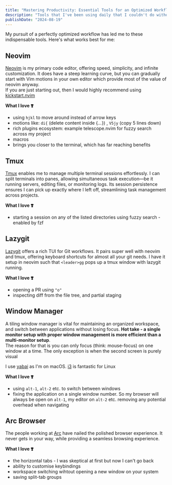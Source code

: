 ```yaml
---
title: "Mastering Productivity: Essential Tools for an Optimized Workflow"
description: "Tools that I've been using daily that I couldn't do without"
publishDate: "2024-08-19"
---
```


My pursuit of a perfectly optimized workflow has led me to these indispensable tools. Here's what works best for me:

## Neovim

[Neovim](https://neovim.io/) is my primary code editor, offering speed, simplicity, and infinite customization. It does have a steep learning curve, but you can gradually start with Vim motions in your own editor which provide most of the value of neovim anyway. <br />
If you are just starting out, then I would highly recommend using [kickstart.nvim](https://github.com/nvim-lua/kickstart.nvim)

**What I love ❣️**

-   using `hjkl` to move around instead of arrow keys
-   motions like: `di{` (delete content inside \{_..._\}) , `V5jy` (copy 5 lines down)
-   rich plugins ecosystem: example telescope.nvim for fuzzy search across my project
-   macros
-   brings you closer to the terminal, which has far reaching benefits

## Tmux

[Tmux](https://github.com/tmux/tmux/wiki) enables me to manage multiple terminal sessions effortlessly. I can split terminals into panes, allowing simultaneous task execution—be it running servers, editing files, or monitoring logs. Its session persistence ensures I can pick up exactly where I left off, streamlining task management across projects.

**What I love ❣️**

-   starting a session on any of the listed directories using fuzzy search - enabled by fzf

## Lazygit

[Lazygit](https://github.com/jesseduffield/lazygit) offers a rich TUI for Git workflows. It pairs super well with neovim and tmux, offering keyboard shortcuts for almost all your git needs. I have it setup in neovim such that `<leader>gg` pops up a tmux window with lazygit running.

**What I love ❣️**

-   opening a PR using `"o"`
-   inspecting diff from the file tree, and partial staging

## Window Manager

A tiling window manager is vital for maintaining an organized workspace, and switch between applications without losing focus. **Hot take - a single monitor setup with proper window management is more efficient than a multi-monitor setup**.<br />
The reason for that is you can only focus (think: mouse-focus) on one window at a time. The only exception is when the second screen is purely visual

I use [yabai](https://github.com/koekeishiya/yabai) as I'm on macOS. [i3](https://i3wm.org/) is fantastic for Linux

**What I love ❣️**

-   using `alt-1`, `alt-2` etc. to switch between windows
-   fixing the application on a single window number. So my browser will always be open on `alt-1`, my editor on `alt-2` etc. removing any potential overhead when navigating

## Arc Browser

The people working at [Arc](https://arc.net/) have nailed the polished browser experience. It never gets in your way, while providing a seamless browsing experience.

**What I love ❣️**

-   the horizontal tabs - I was skeptical at first but now I can't go back
-   ability to customise keybindings
-   workspace switching wihtout opening a new window on your system
-   saving split-tab groups
